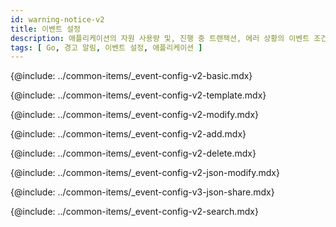 ```yaml
---
id: warning-notice-v2
title: 이벤트 설정
description: 애플리케이션의 자원 사용량 및, 진행 중 트랜잭션, 에러 상황의 이벤트 조건을 통해 경고 알림을 보냅니다.
tags: [ Go, 경고 알림, 이벤트 설정, 애플리케이션 ]
---
```


{@include: ../common-items/_event-config-v2-basic.mdx} 

<!--기본 이벤트 템플릿-->
{@include: ../common-items/_event-config-v2-template.mdx} 

<!--이벤트 수정하기-->
{@include: ../common-items/_event-config-v2-modify.mdx}

<!--이벤트 추가하기-->
{@include: ../common-items/_event-config-v2-add.mdx}

<!--이벤트 삭제하기-->
{@include: ../common-items/_event-config-v2-delete.mdx}

<!--JSON 형식으로 수정하기-->
{@include: ../common-items/_event-config-v2-json-modify.mdx}

<!--JSON 파일로 공유하기-->
{@include: ../common-items/_event-config-v3-json-share.mdx}

<!--이벤트 검색하기-->
{@include: ../common-items/_event-config-v2-search.mdx} 